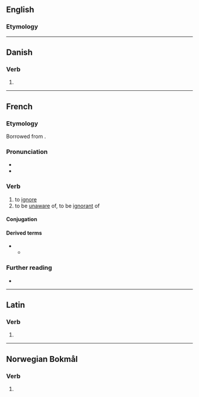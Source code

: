 ==English==

===Etymology===
{{suffix|en|ignore|er}}



----

==Danish==

===Verb===
{{head|da|verb form|head2=ignorér}}

# {{imperative of|da|ignorere}}

----

==French==

===Etymology===
Borrowed from {{bor|fr|la|īgnōrō}}.

===Pronunciation===
* {{fr-IPA}}
* {{audio|fr|Fr-ignorer.ogg|audio}}

===Verb===
{{fr-verb}}

# to [[ignore]]
# to be [[unaware]] of, to be [[ignorant]] of

====Conjugation====
{{fr-conj-auto}}

====Derived terms====
* {{l|fr|ignorant}}
** {{l|fr|ignorance}}

===Further reading===
* {{R:TLFi}}

----

==Latin==

===Verb===
{{la-verb-form|ignōrer}}

# {{inflection of|la|ignōrō||1|s|pres|pasv|subj}}

----
==Norwegian Bokmål==

===Verb===
{{nb-verb-form}}

# {{imperative of|nb|ignorere}}